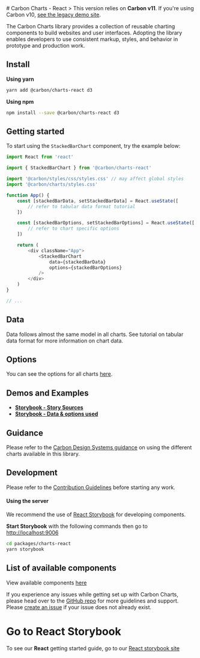 
<Meta title="Docs/Getting Started/React" />
# Carbon Charts - React
> This version relies on <b>Carbon v11</b>. If you're using Carbon v10, <a href="https://carbon-charts-0x.netlify.app" target="_blank" rel="noreferrer">see the legacy demo site</a>.

The Carbon Charts library provides a collection of reusable charting components to
build websites and user interfaces. Adopting the library enables developers to use
consistent markup, styles, and behavior in prototype and production work.

## Install

**Using yarn**
```bash
yarn add @carbon/charts-react d3
```

**Using npm**
```bash
npm install --save @carbon/charts-react d3
```

## Getting started
To start using the `StackedBarChart` component, try the example below:

```ts
import React from 'react'

import { StackedBarChart } from '@carbon/charts-react'

import '@carbon/styles/css/styles.css' // may affect global styles
import '@carbon/charts/styles.css'

function App() {
	const [stackedBarData, setStackedBarData] = React.useState([
		// refer to tabular data format tutorial
	])

	const [stackedBarOptions, setStackedBarOptions] = React.useState([
		// refer to chart specific options
	])

	return (
		<div className="App">
			<StackedBarChart
				data={stackedBarData}
				options={stackedBarOptions}
			/>
		</div>
	)
}

// ...
```

## Data
Data follows almost the same model in all charts.
See tutorial on tabular data format for more information on chart data.

## Options

You can see the options for all charts
[here](https://charts.carbondesignsystem.com/documentation/modules/_interfaces_charts_.html).

## Demos and Examples
+ **[Storybook - Story Sources](https://github.com/carbon-design-system/carbon-charts/tree/master/packages/charts-react/stories)**
+ **[Storybook - Data & options used](https://github.com/carbon-design-system/carbon-charts/tree/master/packages/charts/demo/data)**

## Guidance

Please refer to the
[Carbon Design Systems guidance](https://www.carbondesignsystem.com/data-visualization/chart-types)
on using the different charts available in this library.

## Development
Please refer to the
[Contribution Guidelines](https://github.com/carbon-design-system/carbon-charts/blob/master/CONTRIBUTING.md)
before starting any work.

#### Using the server
We recommend the use of [React Storybook](https://github.com/storybookjs/storybook/tree/next/app/charts-react)
for developing components.

**Start Storybook** with the following commands then go to [http://localhost:9006](http://localhost:9006)
```bash
cd packages/charts-react
yarn storybook
```

## List of available components
View available components [here](https://github.com/carbon-design-system/carbon-charts#component-status)

If you experience any issues while getting set up with Carbon Charts, please head over to
the [GitHub repo](https://github.com/carbon-design-system/carbon-charts)
for more guidelines and support.
Please [create an issue](https://github.com/carbon-design-system/carbon-charts/issues)
if your issue does not already exist.

# Go to React Storybook
To see our **React** getting started guide, go to our [React storybook site](https://charts.carbondesignsystem.com/react/?path=/story/docs-getting-started--instructions)
